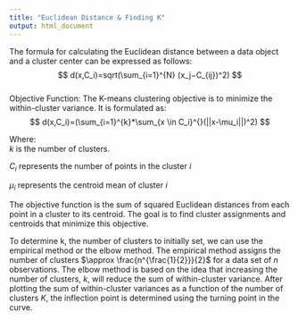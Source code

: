 ```yaml
---
title: "Euclidean Distance & Finding K"
output: html_document
---
```


The formula for calculating the Euclidean distance between a data object and a cluster center can be expressed as follows:\
$$
d(x,C_i)=sqrt(\sum_{i=1}^{N} (x_j−C_{ij})^2)
$$\
Objective Function: The K-means clustering objective is to minimize the within-cluster variance. It is formulated as:\
$$
d(x,C_i)=(\sum_{i=1}^{k}*\sum_{x \in C_i}^{}(||x-\mu_i||)^2)
$$

Where:\
$k$ is the number of clusters.

$C_i$ represents the number of points in the cluster $i$

$\mu_i$ represents the centroid mean of cluster $i$

The objective function is the sum of squared Euclidean distances from each point in a cluster to its centroid. The goal is to find cluster assignments and centroids that minimize this objective.

To determine k, the number of clusters to initially set, we can use the empirical method or the elbow method. The empirical method assigns the number of clusters $\approx \frac{n^{\frac{1}{2}}}{2}$ for a data set of $n$ observations. The elbow method is based on the idea that increasing the number of clusters, $k$, will reduce the sum of within-cluster variance. After plotting the sum of within-cluster variances as a function of the number of clusters $K$, the inflection point is determined using the turning point in the curve.
